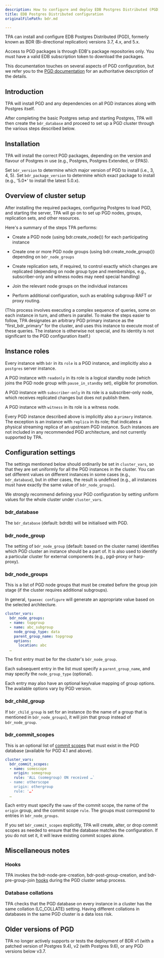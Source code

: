 ```yaml
---
description: How to configure and deploy EDB Postgres Distributed (PGD) with TPA.
title: EDB Postgres Distributed configuration
originalFilePath: bdr.md

---
```


TPA can install and configure EDB Postgres Distributed (PGD),
formerly known as BDR (Bi-directional replication) versions 3.7, 4.x,
and 5.x.

Access to PGD packages is through EDB's package repositories only.
You must have a valid EDB subscription token to download the packages.

This documentation touches on several aspects of PGD configuration, but
we refer you to the [PGD
documentation](https://enterprisedb.com/docs/pgd/latest/) for an
authoritative description of the details.

## Introduction

TPA will install PGD and any dependencies on all PGD instances along
with Postgres itself.

After completing the basic Postgres setup and starting Postgres, TPA
will then create the `bdr_database` and proceed to set up a PGD cluster
through the various steps described below.

## Installation

TPA will install the correct PGD packages, depending on the version
and flavour of Postgres in use (e.g., Postgres, Postgres Extended, or
EPAS).

Set `bdr_version` to determine which major version of PGD to install
(i.e., 3, 4, 5). Set `bdr_package_version` to determine which exact
package to install (e.g., '5.0\*' to install the latest 5.0.x).

## Overview of cluster setup

After installing the required packages, configuring Postgres to load
PGD, and starting the server, TPA will go on to set up PGD nodes,
groups, replication sets, and other resources.

Here's a summary of the steps TPA performs:

-   Create a PGD node (using bdr.create_node()) for each participating
    instance

-   Create one or more PGD node groups (using bdr.create_node_group())
    depending on `bdr_node_groups`

-   Create replication sets, if required, to control exactly which changes
    are replicated (depending on node group type and memberships, e.g.,
    subscriber-only and witness nodes may need special handling)

-   Join the relevant node groups on the individual instances

-   Perform additional configuration, such as enabling subgroup RAFT or
    proxy routing.

(This process involves executing a complex sequence of queries, some on
each instance in turn, and others in parallel. To make the steps easier
to follow, TPA designates an arbitrary PGD primary instance as the
"first_bdr_primary" for the cluster, and uses this instance to execute
most of these queries. The instance is otherwise not special, and its
identity is not significant to the PGD configuration itself.)

## Instance roles

Every instance with `bdr` in its `role` is a PGD instance, and
implicitly also a `postgres` server instance.

A PGD instance with `readonly` in its role is a logical standby node
(which joins the PGD node group with `pause_in_standby` set), eligible
for promotion.

A PGD instance with `subscriber-only` in its role is a subscriber-only
node, which receives replicated changes but does not publish them.

A PGD instance with `witness` in its role is a witness node.

Every PGD instance described above is implicitly also a `primary`
instance. The exception is an instance with `replica` in its role; that
indicates a physical streaming replica of an upstream PGD instance. Such
instances are not included in any recommended PGD architecture, and not
currently supported by TPA.

## Configuration settings

The settings mentioned below should ordinarily be set in `cluster_vars`,
so that they are set uniformly for all the PGD instances in the cluster.
You can set different values on different instances in some cases (e.g.,
`bdr_database`), but in other cases, the result is undefined (e.g., all
instances must have exactly the same value of `bdr_node_groups`).

We strongly recommend defining your PGD configuration by setting uniform
values for the whole cluster under `cluster_vars`.

### bdr_database

The `bdr_database` (default: bdrdb) will be initialised with PGD.

### bdr_node_group

The setting of `bdr_node_group` (default: based on the cluster name)
identifies which PGD cluster an instance should be a part of. It is also
used to identify a particular cluster for external components (e.g.,
pgd-proxy or harp-proxy).

### bdr_node_groups

This is a list of PGD node groups that must be created before the group
join stage (if the cluster requires additional subgroups).

In general, `tpaexec configure` will generate an appropriate value based
on the selected architecture.

```yaml
cluster_vars:
  bdr_node_groups:
  - name: topgroup
  - name: abc_subgroup
    node_group_type: data
    parent_group_name: topgroup
    options:
      location: abc
  …
```

The first entry must be for the cluster's `bdr_node_group`.

Each subsequent entry in the list must specify a `parent_group_name`,
and may specify the `node_group_type` (optional).

Each entry may also have an optional key/value mapping of group options.
The available options vary by PGD version.

### bdr_child_group

If `bdr_child_group` is set for an instance (to the name of a group that
is mentioned in `bdr_node_groups`), it will join that group instead of
`bdr_node_group`.

### bdr_commit_scopes

This is an optional list of
[commit scopes](https://www.enterprisedb.com/docs/pgd/latest/reference/commit-scopes/)
that must exist in the PGD database (available for PGD 4.1 and above).

```yaml
cluster_vars:
  bdr_commit_scopes:
  - name: somescope
    origin: somegroup
    rule: 'ALL (somegroup) ON received …`
  - name: otherscope
    origin: othergroup
    rule: '…'
  …
```

Each entry must specify the `name` of the commit scope, the name of the
`origin` group, and the commit scope `rule`. The groups must correspond
to entries in `bdr_node_groups`.

If you set `bdr_commit_scopes` explicitly, TPA will create, alter, or
drop commit scopes as needed to ensure that the database matches the
configuration. If you do not set it, it will leave existing commit
scopes alone.

## Miscellaneous notes

### Hooks

TPA invokes the bdr-node-pre-creation, bdr-post-group-creation, and
bdr-pre-group-join [hooks](../tpaexec-hooks/) during the PGD cluster
setup process.

### Database collations

TPA checks that the PGD database on every instance in a cluster has
the same collation (LC_COLLATE) setting. Having different collations in
databases in the same PGD cluster is a data loss risk.

## Older versions of PGD

TPA no longer actively supports or tests the deployment of BDR v1
(with a patched version of Postgres 9.4), v2 (with Postgres 9.6), or
any PGD versions below v3.7.
